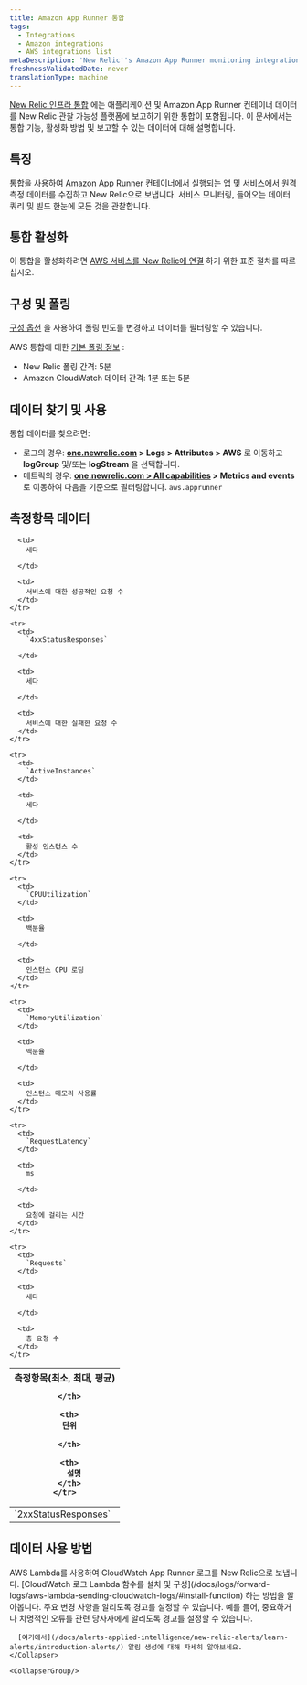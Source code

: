 ```yaml
---
title: Amazon App Runner 통합
tags:
  - Integrations
  - Amazon integrations
  - AWS integrations list
metaDescription: 'New Relic''s Amazon App Runner monitoring integration: what data it reports, and how to enable it.'
freshnessValidatedDate: never
translationType: machine
---
```


[New Relic 인프라 통합](/docs/infrastructure/integrations-getting-started/getting-started/introduction-infrastructure-integrations) 에는 애플리케이션 및 Amazon App Runner 컨테이너 데이터를 New Relic 관찰 가능성 플랫폼에 보고하기 위한 통합이 포함됩니다. 이 문서에서는 통합 기능, 활성화 방법 및 보고할 수 있는 데이터에 대해 설명합니다.

## 특징

통합을 사용하여 Amazon App Runner 컨테이너에서 실행되는 앱 및 서비스에서 원격 측정 데이터를 수집하고 New Relic으로 보냅니다. 서비스 모니터링, 들어오는 데이터 쿼리 및 빌드 <InlinePopover type="dashboards"/>한눈에 모든 것을 관찰합니다.

## 통합 활성화

이 통합을 활성화하려면 [AWS 서비스를 New Relic에 연결](/docs/infrastructure/infrastructure-integrations/getting-started/connect-aws-integrations-infrastructure) 하기 위한 표준 절차를 따르십시오.

## 구성 및 폴링

[구성 옵션](/docs/integrations/new-relic-integrations/getting-started/configure-polling-frequency-data-collection-cloud-integrations) 을 사용하여 폴링 빈도를 변경하고 데이터를 필터링할 수 있습니다.

AWS 통합에 대한 [기본 폴링 정보](/docs/infrastructure/amazon-integrations/aws-integrations-list/aws-polling-intervals-infrastructure-integrations) :

* New Relic 폴링 간격: 5분
* Amazon CloudWatch 데이터 간격: 1분 또는 5분

## 데이터 찾기 및 사용

통합 데이터를 찾으려면:

* 로그의 경우: **[one.newrelic.com](https://one.newrelic.com) > Logs > Attributes > AWS** 로 이동하고 **logGroup** 및/또는 **logStream** 을 선택합니다.
* 메트릭의 경우: **[one.newrelic.com > All capabilities](https://one.newrelic.com/all-capabilities) > Metrics and events** 로 이동하여 다음을 기준으로 필터링합니다. `aws.apprunner`

## 측정항목 데이터

<table>
  <thead>
    <tr>
      <th style={{ width: "200px" }}>
        측정항목(최소, 최대, 평균)  

      </th>

      <th>
        단위  

      </th>

      <th>
        설명
      </th>
    </tr>
  </thead>

  <tbody>
    <tr>
      <td>
        `2xxStatusResponses`
      </td>

      <td>
        세다  

      </td>

      <td>
        서비스에 대한 성공적인 요청 수
      </td>
    </tr>

    <tr>
      <td>
        `4xxStatusResponses`  

      </td>

      <td>
        세다  

      </td>

      <td>
        서비스에 대한 실패한 요청 수
      </td>
    </tr>

    <tr>
      <td>
        `ActiveInstances`
      </td>

      <td>
        세다  

      </td>

      <td>
        활성 인스턴스 수
      </td>
    </tr>

    <tr>
      <td>
        `CPUUtilization`
      </td>

      <td>
        백분율  

      </td>

      <td>
        인스턴스 CPU 로딩
      </td>
    </tr>

    <tr>
      <td>
        `MemoryUtilization`
      </td>

      <td>
        백분율  

      </td>

      <td>
        인스턴스 메모리 사용률
      </td>
    </tr>

    <tr>
      <td>
        `RequestLatency`
      </td>

      <td>
        ms  

      </td>

      <td>
        요청에 걸리는 시간
      </td>
    </tr>

    <tr>
      <td>
        `Requests`
      </td>

      <td>
        세다  

      </td>

      <td>
        총 요청 수
      </td>
    </tr>
  </tbody>
</table>

## 데이터 사용 방법

<CollapserGroup>
  <Collapser
    className="freq-link"
    id="logs"
    title="액세스 로그"
  >
    AWS Lambda를 사용하여 CloudWatch App Runner 로그를 New Relic으로 보냅니다. [CloudWatch 로그 Lambda 함수를 설치 및 구성](/docs/logs/forward-logs/aws-lambda-sending-cloudwatch-logs/#install-function) 하는 방법을 알아봅니다.
  </Collapser>

  <CollapserGroup>
    <Collapser
      className="freq-link"
      id="alerts"
      title="알림 생성"
    >
      주요 변경 사항을 알리도록 경고를 설정할 수 있습니다. 예를 들어, 중요하거나 치명적인 오류를 관련 당사자에게 알리도록 경고를 설정할 수 있습니다.

      [여기에서](/docs/alerts-applied-intelligence/new-relic-alerts/learn-alerts/introduction-alerts/) 알림 생성에 대해 자세히 알아보세요.
    </Collapser>

    <CollapserGroup/>
  </CollapserGroup>
</CollapserGroup>
